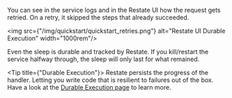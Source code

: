 You can see in the service logs and in the Restate UI how the request gets retried.
On a retry, it skipped the steps that already succeeded.

<img src={"/img/quickstart/quickstart_retries.png"} alt="Restate UI Durable Execution" width="1000rem"/>

Even the sleep is durable and tracked by Restate.
If you kill/restart the service halfway through, the sleep will only last for what remained.

<Tip title={"Durable Execution"}>
    Restate persists the progress of the handler.
    Letting you write code that is resilient to failures out of the box.
    Have a look at the [Durable Execution page](/concepts/durable_execution) to learn more.
</Tip>
